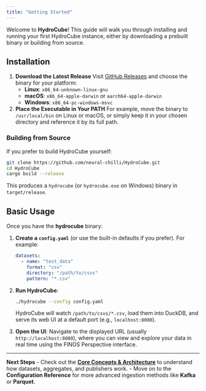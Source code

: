 ```yaml
---
title: "Getting Started"
---
```


Welcome to **HydroCube**! This guide will walk you through installing and running your first HydroCube instance, either by downloading a prebuilt binary or building from source.

## Installation

1. **Download the Latest Release**
   Visit [GitHub Releases](https://github.com/neural-chilli/HydroCube/releases) and choose the binary for your platform:
   - **Linux**: `x86_64-unknown-linux-gnu`
   - **macOS**: `x86_64-apple-darwin` or `aarch64-apple-darwin`
   - **Windows**: `x86_64-pc-windows-msvc`

2. **Place the Executable in Your PATH**
   For example, move the binary to `/usr/local/bin` on Linux or macOS, or simply keep it in your chosen directory and reference it by its full path.

### Building from Source

If you prefer to build HydroCube yourself:

```bash
git clone https://github.com/neural-chilli/HydroCube.git
cd HydroCube
cargo build --release
```

This produces a `hydrocube` (or `hydrocube.exe` on Windows) binary in `target/release`.

## Basic Usage

Once you have the **hydrocube** binary:

1. **Create a `config.yaml`** (or use the built-in defaults if you prefer). For example:
   ```yaml
   datasets:
     - name: "test_data"
       format: "csv"
       directory: "/path/to/csvs"
       pattern: "*.csv"
   ```

2. **Run HydroCube**:
   ```bash
   ./hydrocube --config config.yaml
   ```
   HydroCube will watch `/path/to/csvs/*.csv`, load them into DuckDB, and serve its web UI at a default port (e.g., `localhost:8080`).

3. **Open the UI**:
   Navigate to the displayed URL (usually `http://localhost:8080`), where you can view and explore your data in real time using the FINOS Perspective interface.

---

**Next Steps**
- Check out the **[Core Concepts & Architecture](overview.qmd)** to understand how datasets, aggregates, and publishers work.
- Move on to the **Configuration Reference** for more advanced ingestion methods like **Kafka** or **Parquet**.
